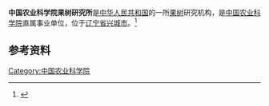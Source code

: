 '''中国农业科学院果树研究所'''是[[中华人民共和国|中华人民共和国]]的一所[[果树|果树]]研究机构，是[[中国农业科学院|中国农业科学院]]直属事业单位，位于[[辽宁省|辽宁省]][[兴城市|兴城市]]。<ref>{{Cite book|title=中国农业百科全书 • 果树卷|author=中国农业百科全书总编辑委员会果树卷编辑委员会, 中国农业百科全书编辑部编|publisher=农业出版社|year=1993|isbn=|location=北京|pages=}}</ref>

== 参考资料 ==
{{reflist}}

[[Category:中国农业科学院|Category:中国农业科学院]]